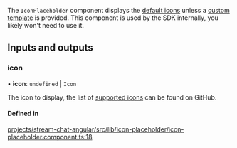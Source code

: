 The `IconPlaceholder` component displays the [default icons](./IconComponent.mdx) unless a [custom template](../services/CustomTemplatesService.mdx) is provided. This component is used by the SDK internally, you likely won't need to use it.

[//]: # "Start of generated content"
## Inputs and outputs 


### icon

• **icon**: `undefined` \| `Icon`

The icon to display, the list of [supported icons](https://github.com/GetStream/stream-chat-angular/tree/master/projects/stream-chat-angular/src/lib/icon/icon.component.ts) can be found on GitHub.

#### Defined in

[projects/stream-chat-angular/src/lib/icon-placeholder/icon-placeholder.component.ts:18](https://github.com/GetStream/stream-chat-angular/blob/39a0dda71caf6408454e637756dee89feb2b2e2d/projects/stream-chat-angular/src/lib/icon-placeholder/icon-placeholder.component.ts#L18)

[//]: # "End of generated content"
